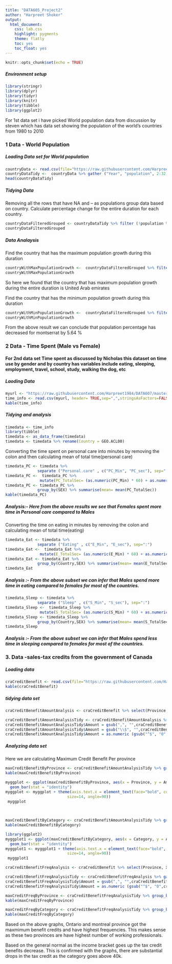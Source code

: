 ```yaml
---
title: "DATA605_Project2"
author: "Harpreet Shoker"
output:
  html_document:
    css: lab.css
    highlight: pygments
    theme: flatly
    toc: yes
    toc_float: yes
---
```


```r
knitr::opts_chunk$set(echo = TRUE)
```

##### Environment setup

```r
library(stringr)
library(dplyr)
library(tidyr)
library(knitr)
library(tibble)
library(ggplot2)
```

For 1st data set i have picked World population data from discussion by steven which has
data set showing the population of the world's countries from 1980 to 2010

### 1 Data - World Population

##### Loading Data set for World population
```r
countryData <- read.csv(file="https://raw.githubusercontent.com/Harpreet1984/DATA607/master/populationbycountry19802010millions.csv", header=TRUE, sep=",")
countryDataTidy <-  countryData %>% gather ("Year", "population", 2:32) #using gather()
head(countryDataTidy)
```

##### Tidying Data

Removing all the rows that have NA and -- as populations group data based on country.
Calculate percentage change for the entire duration for each country.
```r
countryDataFilteredGrouped <- countryDataTidy %>% filter (!population %in% c("--", NA) ) %>% group_by(X) %>% summarise( populationChange = (last(as.numeric(population)) - first(as.numeric(population)))/first(as.numeric(population)))
countryDataFilteredGrouped
```

##### Data Analaysis

Find the country that has the maximum population growth during this duration
```r
countryWithMaxPopulationGrowth <-  countryDataFilteredGrouped %>% filter(populationChange ==  max(populationChange) )
countryWithMaxPopulationGrowth
```
So here we found that the country that has maximum population growth during the entire duration is United Arab emirates

Find the country that has the minimum population growth during this duration
```r
countryWithMinPopulationGrowth <-  countryDataFilteredGrouped %>% filter(populationChange ==  min(populationChange) )
countryWithMinPopulationGrowth
```
From the above result we can conclude that population percentage has decreased for montserrat by 5.64 %

### 2 Data - Time Spent (Male vs Female)

#### For 2nd data set Time spent as discussed by Nicholas this dataset on time use by gender and by country has variables include eating, sleeping, employment, travel, school, study, walking the dog, etc

##### Laoding Data
```r
myurl <- "https://raw.githubusercontent.com/Harpreet1984/DATA607/master/TimeUse%20(1).csv"
time_info <- read.csv(myurl, header= TRUE,sep=",",stringsAsFactors=FALSE)
kable(time_info)
```

##### Tidying and analysis

```r
timedata <- time_info
library(tibble)
timedata <- as_data_frame(timedata)
timedata <- timedata %>% rename(Country = GEO.ACL00)
```

Converting the time spent on personal care into minutes by removing the colon and then calculating mean of total time(personal care)

```r

timedata_PC <- timedata %>%
              separate ("Personal.care" , c("PC_Min", "PC_sec"), sep=":")
timedata_PC <-  timedata_PC %>%
               mutate(PC_TotalSec= (as.numeric(PC_Min) * 60) + as.numeric(PC_sec))
timedata_PC <- timedata_PC %>%
              group_by(SEX) %>% summarise(mean= mean(PC_TotalSec))
kable(timedata_PC)
```

##### Analysis:- Here from the above results we see that Females spent more time in Personal care compared to Males

Converting the time on eating in minutes by removing the colon and calculating mean of total time(eating)

```r
timedata_Eat <- timedata %>%
              separate ("Eating" , c("E_Min", "E_sec"), sep=":")
timedata_Eat <-  timedata_Eat %>%
               mutate(E_TotalSec= (as.numeric(E_Min) * 60) + as.numeric(E_sec))
timedata_Eat <- timedata_Eat %>%
              group_by(Country,SEX) %>% summarise(mean= mean(E_TotalSec))
timedata_Eat
```

##### Analysis :- From the above subset we can infer that Males spend more time in eating compared to females for most of the countries.

```r
timedata_Sleep <- timedata %>%
              separate ("Sleep" , c("S_Min", "S_sec"), sep=":")
timedata_Sleep <-  timedata_Sleep %>%
               mutate(S_TotalSec= (as.numeric(S_Min) * 60) + as.numeric(S_sec))
timedata_Sleep <- timedata_Sleep %>%
              group_by(Country,SEX) %>% summarise(mean= mean(S_TotalSec))
timedata_Sleep
```

##### Analysis :- From the above subset we can infer that Males spend less time in sleeping compared to females for most of the countries.

### 3. Data -sales-tax credits from the government of Canada

##### Loading data

```r
craCreditBenefit <- read.csv(file="https://raw.githubusercontent.com/Harpreet1984/DATA607/master/CRA_Credit_Benefit.csv", header=TRUE, sep=",")
kable(craCreditBenefit)
```

##### tidying data set

```r
craCreditBenefitAmountAnalysis <- craCreditBenefit %>% select(Province, X5K_amount, X5K_10K_amount, X10K_15K_amount, X15K_20K_amount, X20K_25K_amount, X25K_30K_amount, X30K_35K_amount, X35K_40K_amount, X40K_45K_amount, X45K_50K_amount, X50K_55K_amount, X55K_60K_amount, X60K_amount)

craCreditBenefitAmountAnalysisTidy <- craCreditBenefitAmountAnalysis %>% gather("Category", "Amount",  2:14)
craCreditBenefitAmountAnalysisTidy$Amount = gsub(",", "",craCreditBenefitAmountAnalysisTidy$Amount)
craCreditBenefitAmountAnalysisTidy$Amount = gsub("\\$", "",craCreditBenefitAmountAnalysisTidy$Amount)
craCreditBenefitAmountAnalysisTidy$Amount = as.numeric (gsub("^$", "0",craCreditBenefitAmountAnalysisTidy$Amount))
```

##### Analyzing data set

Here we are calculating Maximum Credit Benefit Per province

```r

maxCreditBenefitByProvince <- craCreditBenefitAmountAnalysisTidy %>% group_by(Province) %>% summarise(Amount = max(Amount))
kable(maxCreditBenefitByProvince)
```
```r
myggplot <- ggplot(maxCreditBenefitByProvince, aes(x = Province, y = Amount)) +
  geom_bar(stat = "identity")
myggplot <- myggplot + theme(axis.text.x = element_text(face="bold", color="#993333", 
                           size=14, angle=90)) 
 myggplot
 
 
```



```r
maxCreditBenefitByCategory <- craCreditBenefitAmountAnalysisTidy %>% group_by(Category) %>% summarise(Amount = max(Amount))
kable(maxCreditBenefitByCategory)
```
```r
library(ggplot2)
myggplot1 <- ggplot(maxCreditBenefitByCategory, aes(x = Category, y = Amount)) +
  geom_bar(stat = "identity")
myggplot1 <- myggplot1 + theme(axis.text.x = element_text(face="bold", color="#993333", 
                           size=14, angle=90)) 
 myggplot1
```


```r
craCreditBenefitFreqAnalysis <- craCreditBenefit %>% select(Province, X5K_freq, X5K_10K_freq, X10K_15K_freq, X15K_20K_freq, X20K_25K_freq, X25K_30K_freq, X30K_35K_freq, X35K_40K_freq, X40K_45K_freq, X45K_50K_freq, X50K_55K_freq, X55K_60K_freq, X60K_freq)

craCreditBenefitFreqAnalysisTidy <- craCreditBenefitFreqAnalysis %>% gather("Category", "Amount",  2:14)
craCreditBenefitFreqAnalysisTidy$Amount = gsub(",", "",craCreditBenefitFreqAnalysisTidy$Amount)
craCreditBenefitFreqAnalysisTidy$Amount = as.numeric (gsub("^$", "0",craCreditBenefitFreqAnalysisTidy$Amount))
```




```r
maxCreditFreqByProvince <- craCreditBenefitFreqAnalysisTidy %>% group_by(Province) %>% summarise(max(Amount))
kable(maxCreditFreqByProvince)

```

```r
maxCreditFreqByCategory <- craCreditBenefitFreqAnalysisTidy %>% group_by(Category) %>% summarise(max(Amount))
kable(maxCreditFreqByCategory)
```

Based on the above graphs, Ontario and montreal province got the maxmimum benefit credits and have highest frequencies. This makes sense as these two provinces are have highest number of working professionals.

Based on the general normal as the income bracket goes up the tax credit benefits decrease. This is  confirmed with the graphs, there are substantial drops in the tax credit as the category goes above 40k.